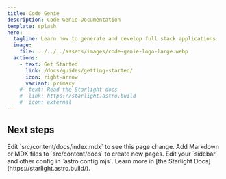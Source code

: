 ```yaml
---
title: Code Genie
description: Code Genie Documentation
template: splash
hero:
  tagline: Learn how to generate and develop full stack applications
  image:
    file: ../../../assets/images/code-genie-logo-large.webp
  actions:
    - text: Get Started
      link: /docs/guides/getting-started/
      icon: right-arrow
      variant: primary
    #- text: Read the Starlight docs
    #  link: https://starlight.astro.build
    #  icon: external
---
```



## Next steps

<CardGrid stagger>
  <Card title="Update content" icon="pencil">
    Edit `src/content/docs/index.mdx` to see this page change.
  </Card>
  <Card title="Add new content" icon="add-document">
    Add Markdown or MDX files to `src/content/docs` to create new pages.
  </Card>
  <Card title="Configure your site" icon="setting">
    Edit your `sidebar` and other config in `astro.config.mjs`.
  </Card>
  <Card title="Read the docs" icon="open-book">
    Learn more in [the Starlight Docs](https://starlight.astro.build/).
  </Card>
</CardGrid>
